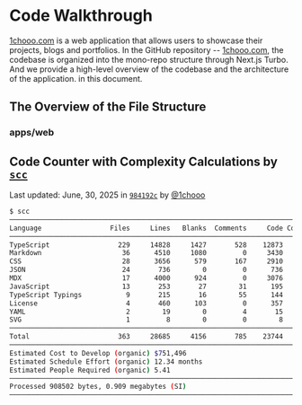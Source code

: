
# Code Walkthrough

[1chooo.com](https://1chooo.com) is a web application that allows users to showcase their projects, blogs and portfolios. In the GitHub repository -- [1chooo.com](https://github.com/1chooo/portfolio), the codebase is organized into the mono-repo structure through Next.js Turbo. And we provide a high-level overview of the codebase and the architecture of the application. in this document.

## The Overview of the File Structure

<FileTree>
  <FileTree.Folder name=".github" />
  <FileTree.Folder name="apps" defaultOpen>
    <FileTree.Folder name="docs" />
    <FileTree.Folder name="web" />
  </FileTree.Folder>
  <FileTree.Folder name="package" />
  <FileTree.File name=".gitignore" />
  <FileTree.File name="CONTRIBUTING.md" />
  <FileTree.File name="LICENSE" />
  <FileTree.File name="README.md" />
  <FileTree.File name="package-lock.json" />
  <FileTree.File name="package.json" />
  <FileTree.File name="turbo.json" />
</FileTree>

### apps/web

<FileTree>
  <FileTree.Folder name="public" />
  <FileTree.Folder name="src" defaultOpen>
    <FileTree.Folder name="app" />
    <FileTree.Folder name="components" />
    <FileTree.Folder name="config" />
    <FileTree.Folder name="contents" />
    <FileTree.Folder name="hooks" />
    <FileTree.Folder name="lib" />
    <FileTree.Folder name="styles" />
    <FileTree.Folder name="tests" />
    <FileTree.Folder name="types" />
    <FileTree.File name="mdx-components.tsx" />
  </FileTree.Folder>
  <FileTree.Folder name=".eslintrc.js" />
  <FileTree.File name=".gitignore" />
  <FileTree.File name="jest.config.ts" />
  <FileTree.File name="jest.setup.ts" />
  <FileTree.File name="next-env.d.ts" />
  <FileTree.File name="next.config.mjs" />
  <FileTree.File name="package.json" />
  <FileTree.File name="postcss.config.js" />
  <FileTree.File name="tailwind.config.js" />
  <FileTree.File name="tsconfig.config.js" />
</FileTree>

## Code Counter with Complexity Calculations by [`scc`](https://github.com/boyter/scc) 

Last updated: June, 30, 2025 in [`984192c`](https://github.com/1chooo/portfolio/commit/984192c090ea2e107bdb7eb24ef876ed5999eaf1) by [@1chooo](https://github.com/1chooo)

```bash
$ scc
───────────────────────────────────────────────────────────────────────────────
Language                 Files     Lines   Blanks  Comments     Code Complexity
───────────────────────────────────────────────────────────────────────────────
TypeScript                 229     14828     1427       528    12873       1223
Markdown                    36      4510     1080         0     3430          0
CSS                         28      3656      579       167     2910          0
JSON                        24       736        0         0      736          0
MDX                         17      4000      924         0     3076          0
JavaScript                  13       253       27        31      195          2
TypeScript Typings           9       215       16        55      144          4
License                      4       460      103         0      357          0
YAML                         2        19        0         4       15          0
SVG                          1         8        0         0        8          0
───────────────────────────────────────────────────────────────────────────────
Total                      363     28685     4156       785    23744       1229
───────────────────────────────────────────────────────────────────────────────
Estimated Cost to Develop (organic) $751,496
Estimated Schedule Effort (organic) 12.34 months
Estimated People Required (organic) 5.41
───────────────────────────────────────────────────────────────────────────────
Processed 908502 bytes, 0.909 megabytes (SI)
───────────────────────────────────────────────────────────────────────────────
```

